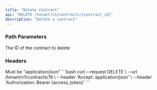 ```yaml
---
title: "Delete Contract"
api: "DELETE /tenant/v1/contracts/{contract_id}"
description: "Delete a contract"
---
```


### Path Parameters

<ParamField path="contract_id" type="integer" required>
  The ID of the contract to delete
</ParamField>

### Headers

<ParamField header="Accept" type="string" required>
  Must be "application/json"
</ParamField>

<RequestExample>
```bash
curl --request DELETE \
  --url /tenant/v1/contracts/19 \
  --header 'Accept: application/json' \
  --header 'Authorization: Bearer {access_token}'
```
</RequestExample> 